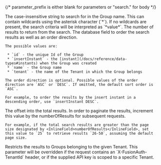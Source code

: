 
{/*  parameter_prefix is either blank for parameters or "search." for body */}

<APIBlock>
  <APIField name={ props.parameter_prefix + "name" } type="String" optional>
    The case-insensitive string to search for in the Group name. This can contain wildcards using the asterisk character (`*`). If no wildcards are present, the search criteria will be interpreted as `*value*`.
  </APIField>
  <APIField name={ props.parameter_prefix + "numberOfResults" } type="Integer" optional defaults="25">
    The number of results to return from the search.
  </APIField>
  <APIField name={ props.parameter_prefix + "orderBy" } type="String" optional defaults="name ASC">
    The database field to order the search results as well as an order direction.

    The possible values are:

     * `id` - the unique Id of the Group
     * `insertInstant` - the [instant](/docs/reference/data-types#instants) when the Group was created
     * `name` - the Group name
     * `tenant` - the name of the Tenant in which the Group belongs

    The order direction is optional. Possible values of the order direction are `ASC` or `DESC`. If omitted, the default sort order is `ASC`.

    For example, to order the results by the insert instant in a descending order, use `insertInstant DESC`.
  </APIField>
  <APIField name={ props.parameter_prefix + "startRow" } type="Integer" optional defaults="0">
    The offset into the total results. In order to paginate the results, increment this value by the <InlineField>numberOfResults</InlineField> for subsequent requests.

    For example, if the total search results are greater than the page size designated by <InlineField>numberOfResults</InlineField>, set this value to `25` to retrieve results `26-50`, assuming the default page size.
  </APIField>
  <APIField name={ props.parameter_prefix + "tenantId" } type="UUID" optional>
    Restricts the results to Groups belonging to the given Tenant. This parameter will be overridden if the request contains an `X-FusionAuth-TenantId` header, or if the supplied API key is scoped to a specific Tenant.
  </APIField>
</APIBlock>
